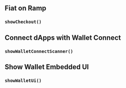 

## Fiat on Ramp

### `showCheckout()`

<ShowCheckout />

## Connect dApps with Wallet Connect

### `showWalletConnectScanner()`

<ShowWCScanner />

## Show Wallet Embedded UI

### `showWalletUi()`

<ShowWalletUi />

